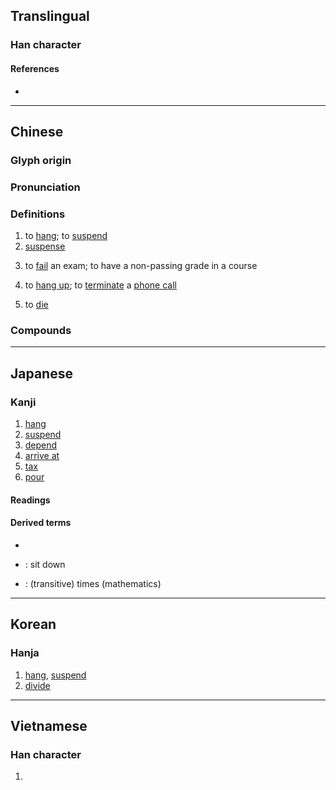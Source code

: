 {{also|挂}}
{{character info/new}}
==Translingual==

===Han character===
{{Han char|rn=64|rad=手|as=08|sn=11|four=53000|canj=QGGY|ids=⿰扌卦}}

====References====
* {{Han ref|kx=0438.050|dkj=12267|dj=0788.030|hdz=31890.130|uh=639B|ud=25499|bh=B1BE|bd=45502}}

----

==Chinese==
{{zh-forms|s=挂}}

===Glyph origin===
{{Han etym}}

===Pronunciation===
{{zh-pron
|m=guà
|ma=y
|c=gwaa3,kwaa3
|h=pfs=koa/kua
|md=guá
|mn=kòa/qz,tw,xm:kùi/tw:khòa
|mn_note=kòa - literary; kùi - vernacular
|w=2ko
|mc=y
|oc=y
|cat=v,n
}}

===Definitions===
{{zh-hanzi}}

# to [[hang]]; to [[suspend]]
# [[suspense]]
# {{lb|zh|colloquial}} to [[fail]] an exam; to have a non-passing grade in a course
# {{lb|zh|colloquial}} to [[hang up]]; to [[terminate]] a [[phone call]]
# {{lb|zh|humorous}} to [[die]]

===Compounds===
{{zh-der|掛齒|掛鉤|掛號|掛麵|掛念|掛孝|披掛|了無牽掛|吃掛絡兒|外掛|倒掛金鉤|帶膆貂掛|張燈掛彩|張掛|一絲不掛|延陵掛劍|不足掛齒|垂掛|季札掛劍|全掛子|大馬步掛|報值掛號|吊掛|何足掛齒|小掛兒|懸腸掛肚|牽腸掛肚|掛杯架|掛肚牽心|無牽無掛|掛連|掛鐮|掛心|掛肚牽腸|掛牌|掛漏|掛劍|掛紅|掛號處|掛意|掛線|掛礙|掛鐘|掛車|掛圖|掛帥|無足掛齒|掛鉤子|掛印而逃|掛單|掛火|掛慮|掛懷|掛角|掛柱|掛幌子|掛賬|披掛綽鎗|掛瓢|掛冠而去|掛名|掛進|掛牌匯率|掛鋤|掛落兒|拖掛|掛千|掛號信|掛失止付|掛毯|掛燈結彩|掛上鉤|掛絡兒|掛錢|掛鏡兒|穿麻掛孝|掛出|掛氣|掛號費|掛燈|牽五掛四|掛牽|掛紅燈|掛失|掛角讀書|掛不住|掛僵|掛味兒|掛一漏萬|掛搭|掛花|掛樁|掛球蛋|掛斗|掛紙|牽肚掛腸|牽掛|牽三掛四|掛告|牛角掛書|掛錶|燈掛|掛冠|無掛無礙|無所牽掛|掛彩|掛腸懸膽|樹掛|清湯掛麵|掛零|掛了幌子|掛龍雨|懸掛|掛累|掛冠歸里|披掛上陣|掛褡|掛頭牌|掛貨鋪|掛印懸牌|掛軸|掛記|掛眼|掛欠|掛招牌|掛屏|披肝掛膽|號掛子|記掛|金榜掛名|線上掛號|羚羊掛角|補掛朝珠|雙掛號}}

{{zh-cat|Beginning}}

----

==Japanese==

===Kanji===
{{ja-kanji|grade=c|rs=手08}}

# [[hang]]
# [[suspend]]
# [[depend]]
# [[arrive at]]
# [[tax]]
# [[pour]]

====Readings====
{{ja-readings
|on=か, かい
|kun=か-ける, か-かる, かかり-
}}

====Derived terms====
* {{ja-r|掛かる|かかる}}
* {{ja-r|腰掛ける|こしかける}}: sit down
* {{ja-r|掛ける|かける}}: (transitive) times (mathematics)

----

==Korean==

===Hanja===
{{ko-hanja|hangeul=괘|eumhun=}}

# [[hang]], [[suspend]]
# [[divide]]

----

==Vietnamese==

===Han character===
{{vi-hantu|[[quẩy]], [[khoải]], [[quảy]], [[quai]], [[quấy]], [[quẫy]], [[quải]], [[quậy]]|rs=手08}}

# {{defn|lang=vi|sort=手08}}
